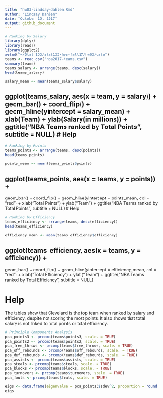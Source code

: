 ```yaml
---
title: "hw03-lindsay-dahlen.Rmd"
author: "Lindsay Dahlen"
date: "October 15, 2017"
output: github_document
---
```

```r
# Ranking by Salary
library(dplyr)
library(readr)
library(ggplot2)
setwd("~/Stat 133/stat133-hws-fall17/hw03/data")
teams <- read_csv("nba2017-teams.csv")
summary(teams)
teams_salary <- arrange(teams, desc(salary))
head(teams_salary)

salary_mean <- mean(teams_salary$salary)
```  
## ggplot(teams_salary, aes(x = team, y = salary)) + geom_bar() + coord_flip() +  geom_hline(yintercept = salary_mean) + xlab(Team) + ylab(Salary(in millions)) +  ggtitle("NBA Teams ranked by Total Points", subtitle = NULL) # Help



```r
# Ranking by Points
teams_points <- arrange(teams, desc(points))
head(teams_points)

points_mean <- mean(teams_points$points)

```
## ggplot(teams_points, aes(x = teams, y = points)) +
  geom_bar() +
  coord_flip() +
  geom_hline(yintercept = points_mean, col = "red") +
  xlab("Total Points") +
  ylab("Team") + 
  ggtitle("NBA Teams ranked by Total Points", subtitle = NULL)
# Help

```r
# Ranking by Efficiency
teams_efficiency <- arrange(teams, desc(efficiency))
head(teams_efficiency)

efficiency_mean <- mean(teams_efficiency$efficiency)

```
## ggplot(teams_efficiency, aes(x = teams, y = efficiency)) +
  geom_bar() +
  coord_flip() +
  geom_hline(yintercept = efficiency_mean, col = "red") +
  xlab("Total Efficiency") +
  ylab("Team") + 
  ggtitle("NBA Teams ranked by Total Efficiency", subtitle = NULL)

# Help


The tables show that Cleveland is the top team when ranked by salary and efficiency, despite not scoring the most points. It also shows that total salary is not linked to total points or total efficiency.

```r
# Principle Components Analysis
pca_points3 <- prcomp(teams$points3, scale. = TRUE)
pca_points2 <- prcomp(teams$points2, scale. = TRUE)
pca_free_throws <- prcomp(teams$free_throws, scale. = TRUE)
pca_off_rebounds <- prcomp(teams$off_rebounds, scale. = TRUE)
pca_def_rebounds <- prcomp(teams$def_rebounds, scale. = TRUE)
pca_assists <- prcomp(teams$assists, scale. = TRUE)
pca_steals <- prcomp(teams$steals, scale. = TRUE)
pca_blocks <- prcomp(teams$blocks, scale. = TRUE)
pca_turnovers <- prcomp(teams$turnovers, scale. = TRUE)
pca_fouls <- prcomp(teams$fouls, scale. = TRUE)

eigs <- data.frame(eigenvalue = pca_points3$sdev^2, proportion = round(100*pca_points3$sdev^2 / sum(pca_points3$sdev^2), 3))
eigs

```